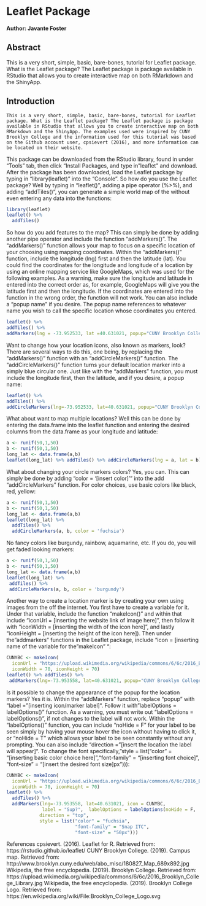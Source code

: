 # Leaflet Package

**Author: Javante Foster**

## Abstract

This is a very short, simple, basic, bare-bones, tutorial for Leaflet package. What is the Leaflet package? The Leaflet package is package available in RStudio that allows you to create interactive map on both RMarkdown and the ShinyApp. 


## Introduction

	This is a very short, simple, basic, bare-bones, tutorial for Leaflet package. What is the Leaflet package? The Leaflet package is package available in RStudio that allows you to create interactive map on both RMarkdown and the ShinyApp. The examples used were inspired by CUNY Brooklyn College and the information used for this tutorial was based on the Github account user, cpsievert (2016), and more information can be located on their website. 
	
This package can be downloaded from the RStudio library, found in under "Tools" tab, then click "Install Packages, and type in "leaflet" and download. After the package has been downloaded, load the Leaflet package by typing in "library(leaflet)" into the "Console". So how do you use the Leaflet package? Well by typing in "leaflet()", adding a pipe operator (%>%), and adding "addTiles()", you can generate a simple world map of the without even entering any data into the functions:

```r
library(leaflet)
leaflet() %>% 
  addTiles()
```

So how do you add features to the map? This can simply be done by adding another pipe operator and include the function "addMarkers()". The "addMarkers()" function allows your map to focus on a specific location of your choosing using mapping coordinates. Within the "addMarkers()" function,  include the longitude (lng) first and then the latitude (lat). You could find the coordinates for the longitude and longitude of a location by using an online mapping service like GoogleMaps, which was used for the following examples. As a warning, make sure the longitude and latitude in entered into the correct order as, for example, GoogleMaps will give you the latitude first and then the longitude. If the coordinates are entered into the function in the wrong order, the function will not work.  You can also include a "popup name" if you desire. The popup name references to whatever name you wish to call the specific location whose coordinates you entered. 

```r
leaflet() %>% 
addTiles() %>% 
addMarkers(lng = -73.952533, lat =40.631021, popup="CUNY Brooklyn College")
```

Want to change how your location icons, also known as markers, look? There are several ways to do this, one being, by replacing the "addMarkers()" function with an "addCircleMarkers()" function. The "addCircleMarkers()" function turns your default location marker into a simply blue circular one. Just like with the "addMarkers" function, you must include the longitude first, then the latitude, and if you desire, a popup name:

```r
leaflet() %>% 
addTiles() %>% 
addCircleMarkers(lng=-73.952533, lat=40.631021, popup="CUNY Brooklyn College")
```

What about want to map multiple locations? Well this can be done by entering the data.frame into the leaflet function and entering the desired columns from the data.frame as your longitude and latitude:

```r
a <- runif(50,1,50)
b <- runif(50,1,50)
long_lat <- data.frame(a,b)
leaflet(long_lat) %>% addTiles() %>% addCircleMarkers(lng = a, lat = b)
```

What about changing your circle markers colors? Yes, you can. This can simply be done by adding "color = '[insert color]' " into the add "addCircleMarkers" function. For color choices, use basic colors like black, red, yellow:

```r
a <- runif(50,1,50)
b <- runif(50,1,50)
long_lat <- data.frame(a,b)
leaflet(long_lat) %>% 
  addTiles() %>% 
  addCircleMarkers(a, b, color = 'fuchsia')
```

No fancy colors like burgundy, rainbow, aquamarine, etc. If you do, you will get faded looking markers:

```r
a <- runif(50,1,50)
b <- runif(50,1,50)
long_lat <- data.frame(a,b)
leaflet(long_lat) %>% 
 addTiles() %>% 
 addCircleMarkers(a, b, color = 'burgundy')
```
 
Another way to create a location marker is by creating your own using images from the off the internet. You first have to create a variable for it. Under that variable, include the function "makeIcon()" and within that include "iconUrl = [inserting the website link of image here]", then follow it with "iconWidth = [inserting the width of the icon here]", and lastly "iconHeight = [inserting the height of the icon here]).  Then under the "addmarkers" functions in the Leaflet package, include "icon = [inserting name of the variable for the "makeIcon" ": 

```r
CUNYBC <- makeIcon(
  iconUrl = "https://upload.wikimedia.org/wikipedia/commons/6/6c/2016_Brooklyn_College_Library.jpg",
  iconWidth = 70, iconHeight = 70)
leaflet() %>% addTiles() %>%
 addMarkers(lng=-73.953558, lat=40.631021, popup="CUNY Brooklyn College", icon = CUNYBC)
```

Is it possible to change the appearance of the popup for the location markers? Yes it is. Within the "addMarkers" function, replace "popup" with "label = "[inserting icon/marker label]".  Follow it with "labelOptions = labelOptions()" function.  As a warning, you must write out "labelOptions = labelOptions()", if not changes to the label will not work. Within the "labelOptions()" function, you can include "noHide = F" for your label to be seen simply by having your mouse hover the icon without having to click it, or "noHide = T" which allows your label to be seen constantly without any prompting. You can also include "direction = "[insert the location the label will appear]". To change the font specifically, "style = list("color" = "[inserting basic color choice here]","font-family" = "[inserting font choice]", "font-size" = "[insert the desired font size]px"))):

```r
CUNYBC <- makeIcon(
  iconUrl = "https://upload.wikimedia.org/wikipedia/commons/6/6c/2016_Brooklyn_College_Library.jpg",
  iconWidth = 70, iconHeight = 70)
leaflet() %>% 
  addTiles() %>% 
  addMarkers(lng=-73.953558, lat=40.631021, icon = CUNYBC, 
             label = "Sup?",  labelOptions = labelOptions(noHide = F,
            direction = "top",
            style = list("color" = "fuchsia",
                         "font-family" = "Snap ITC", 
                         "font-size" = "50px")))
```



















References
cpsievert. (2016).  Leaflet for R. Retrieved from: https://rstudio.github.io/leaflet/
CUNY Brooklyn College. (2019). Campus map. Retrieved from: http://www.brooklyn.cuny.edu/web/abo_misc/180827_Map_689x892.jpg
Wikipedia, the free encyclopedia. (2019). Brooklyn College. Retrieved from: https://upload.wikimedia.org/wikipedia/commons/6/6c/2016_Brooklyn_College_Library.jpg
Wikipedia, the free encyclopedia. (2019). Brooklyn College Logo. Retrieved from: https://en.wikipedia.org/wiki/File:Brooklyn_College_Logo.svg 

